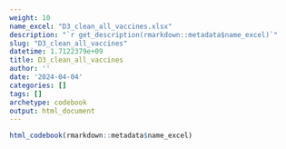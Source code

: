 ```yaml
---
weight: 10
name_excel: "D3_clean_all_vaccines.xlsx"
description: "`r get_description(rmarkdown::metadata$name_excel)`"
slug: "D3_clean_all_vaccines"
datetime: 1.7122379e+09
title: D3_clean_all_vaccines
author: ''
date: '2024-04-04'
categories: []
tags: []
archetype: codebook
output: html_document
---
```


```r
html_codebook(rmarkdown::metadata$name_excel)
```
